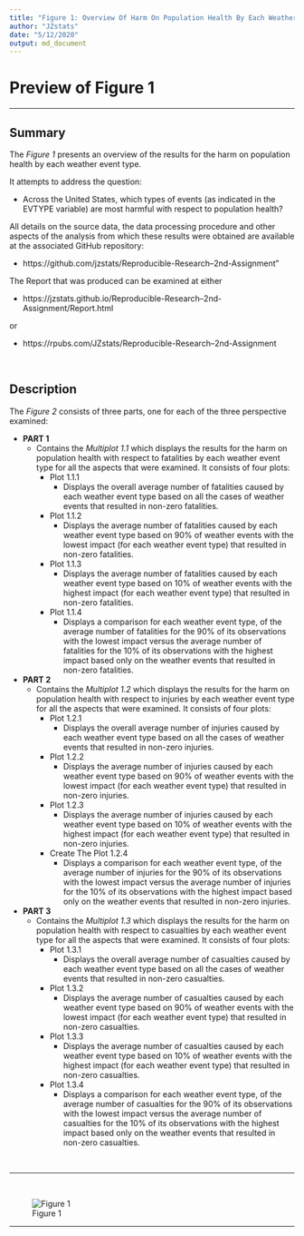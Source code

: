 ```yaml
---
title: "Figure 1: Overview Of Harm On Population Health By Each Weather Event Type"
author: "JZstats"
date: "5/12/2020"
output: md_document
---
```


# Preview of **Figure 1**  
***

## Summary 

The *Figure 1* presents 
an overview of the results for the harm on population health 
by each weather event type. 

It attempts to address the question:  

* Across the United States, which types of events 
(as indicated in the EVTYPE variable) 
are most harmful with respect to population health?

All details on the source data, the data processing procedure 
and other aspects of the analysis from which these results were obtained 
are available at the associated GitHub repository: 
 
* https://github.com/jzstats/Reproducible-Research--2nd-Assignment" 

The Report that was produced can be examined at either 

* https://jzstats.github.io/Reproducible-Research--2nd-Assignment/Report.html

or 

* https://rpubs.com/JZstats/Reproducible-Research--2nd-Assignment

<br> 

## Description  

The *Figure 2* consists of three parts, 
one for each of the three perspective examined:  

* **PART 1**  
  * Contains the *Multiplot 1.1* which 
  displays the results for the harm on population health 
  with respect to fatalities by each weather event type 
  for all the aspects that were examined. 
  It consists of four plots:  
    * Plot 1.1.1  
      * Displays the overall average number of fatalities 
      caused by each weather event type 
      based on all the cases of weather events 
      that resulted in non-zero fatalities.  
    * Plot 1.1.2  
      * Displays the average number of fatalities 
      caused by each weather event type 
      based on 90% of weather events with the lowest impact 
      (for each weather event type)
      that resulted in non-zero fatalities.  
    * Plot 1.1.3  
      * Displays the average number of fatalities 
      caused by each weather event type 
      based on 10% of weather events with the highest impact 
      (for each weather event type)
      that resulted in non-zero fatalities.  
    * Plot 1.1.4  
      * Displays a comparison for each weather event type, 
      of the average number of fatalities 
      for the 90% of its observations with the lowest impact 
      versus the average number of fatalities 
      for the 10% of its observations with the highest impact 
      based only on the weather events 
      that resulted in non-zero fatalities.  
* **PART 2**  
  * Contains the *Multiplot 1.2* which 
  displays the results for the harm on population health 
  with respect to injuries by each weather event type 
  for all the aspects that were examined. 
  It consists of four plots:  
    * Plot 1.2.1  
      * Displays the overall average number of injuries 
      caused by each weather event type based 
      on all the cases of weather events 
      that resulted in non-zero injuries.  
    * Plot 1.2.2  
      * Displays the average number of injuries 
      caused by each weather event type based on 90% of weather events 
      with the lowest impact (for each weather event type) 
      that resulted in non-zero injuries.  
    * Plot 1.2.3  
      * Displays the average number of injuries 
      caused by each weather event type based on 10% of weather events 
      with the highest impact (for each weather event type) 
      that resulted in non-zero injuries.  
    * Create The Plot 1.2.4
      * Displays a comparison for each weather event type, 
      of the average number of injuries for the 90% of its observations 
      with the lowest impact versus the average number of injuries 
      for the 10% of its observations with the highest impact 
      based only on the weather events that resulted in non-zero injuries.  
* **PART 3**  
  * Contains the *Multiplot 1.3* which 
  displays the results for the harm on population health 
  with respect to casualties by each weather event type 
  for all the aspects that were examined. 
  It consists of four plots:  
    * Plot 1.3.1  
      * Displays the overall average number of casualties 
      caused by each weather event type based 
      on all the cases of weather events 
      that resulted in non-zero casualties.  
    * Plot 1.3.2  
      * Displays the average number of casualties 
      caused by each weather event type based on 90% of weather events 
      with the lowest impact (for each weather event type) 
      that resulted in non-zero casualties.  
    * Plot 1.3.3  
      * Displays the average number of casualties 
      caused by each weather event type based on 10% of weather events 
      with the highest impact (for each weather event type) 
      that resulted in non-zero casualties.  
    * Plot 1.3.4
      * Displays a comparison for each weather event type, 
      of the average number of casualties for the 90% of its observations 
      with the lowest impact versus the average number of casualties 
      for the 10% of its observations with the highest impact 
      based only on the weather events that resulted in non-zero casualties.  

<br> 

***

<br> 

![Figure 1](figure_1.png)

***
